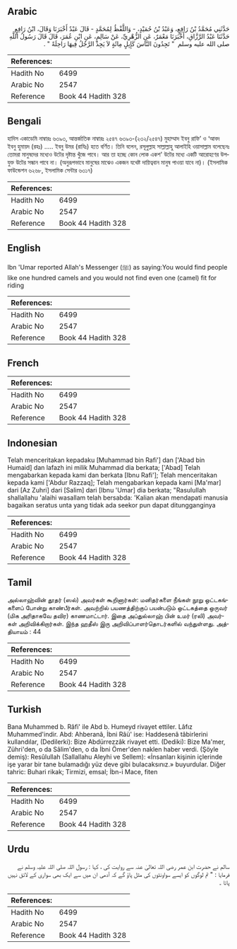 ## Arabic


<div dir="rtl" lang="ar" style={{fontSize:'larger',backgroundColor:'#f8f9fa',padding:20}}>
حَدَّثَنِي مُحَمَّدُ بْنُ رَافِعٍ، وَعَبْدُ بْنُ حُمَيْدٍ، - وَاللَّفْظُ لِمُحَمَّدٍ - قَالَ عَبْدٌ أَخْبَرَنَا وَقَالَ، ابْنُ رَافِعٍ حَدَّثَنَا عَبْدُ الرَّزَّاقِ، أَخْبَرَنَا مَعْمَرٌ، عَنِ الزُّهْرِيِّ، عَنْ سَالِمٍ، عَنِ ابْنِ عُمَرَ، قَالَ قَالَ رَسُولُ اللَّهِ صلى الله عليه وسلم ‏ "‏ تَجِدُونَ النَّاسَ كَإِبِلٍ مِائَةٍ لاَ يَجِدُ الرَّجُلُ فِيهَا رَاحِلَةً ‏"‏ ‏.‏
</div>
<div style={{backgroundColor:'#f8f9fa',padding:20, marginBottom: 10}}><table> <thead> <tr> <th>References:</th> <th></th> </tr> </thead> <tbody><tr><td>Hadith No</td><td>6499</td></tr><tr><td>Arabic No</td><td>2547</td></tr><tr><td>Reference</td><td>Book 44 Hadith 328</td></tr></tbody></table></div>

## Bengali


<div dir="ltr" lang="bn" style={{fontSize:'larger',backgroundColor:'#f8f9fa',padding:20}}>
হাদিস একাডেমি নাম্বারঃ ৬৩৯৩, আন্তর্জাতিক নাম্বারঃ ২৫৪৭ ৬৩৯৩-(২৩২/২৫৪৭) মুহাম্মাদ ইবনু রাফি’ ও ‘আবদ ইবনু হুমায়দ (রহঃ) ..... ইবনু উমর (রাযিঃ) হতে বর্ণিত। তিনি বলেন, রসূলুল্লাহ সাল্লাল্লাহু আলাইহি ওয়াসাল্লাম বলেছেনঃ তোমরা মানুষদের মধ্যেও উটের দৃষ্টান্ত খুঁজে পাবে। আর তা হচ্ছে কোন লোক একশ' উটের মধ্যে একটি আরোহণের উপযুক্ত উটের সন্ধান পাবে না। (অনুরূপভাবে মানুষের মাঝেও একজন যথেষ্ট দায়িত্ববান মানুষ পাওয়া যাবে না)। (ইসলামিক ফাউন্ডেশন ৬২৬৮, ইসলামিক সেন্টার ৬৩১৭)
</div>
<div style={{backgroundColor:'#f8f9fa',padding:20, marginBottom: 10}}><table> <thead> <tr> <th>References:</th> <th></th> </tr> </thead> <tbody><tr><td>Hadith No</td><td>6499</td></tr><tr><td>Arabic No</td><td>2547</td></tr><tr><td>Reference</td><td>Book 44 Hadith 328</td></tr></tbody></table></div>

## English


<div dir="ltr" lang="en" style={{fontSize:'larger',backgroundColor:'#f8f9fa',padding:20}}>
Ibn 'Umar reported Allah's Messenger (ﷺ) as saying:You would find people like one hundred camels and you would not find even one (camel) fit for riding
</div>
<div style={{backgroundColor:'#f8f9fa',padding:20, marginBottom: 10}}><table> <thead> <tr> <th>References:</th> <th></th> </tr> </thead> <tbody><tr><td>Hadith No</td><td>6499</td></tr><tr><td>Arabic No</td><td>2547</td></tr><tr><td>Reference</td><td>Book 44 Hadith 328</td></tr></tbody></table></div>

## French


<div dir="ltr" lang="fr" style={{fontSize:'larger',backgroundColor:'#f8f9fa',padding:20}}>

</div>
<div style={{backgroundColor:'#f8f9fa',padding:20, marginBottom: 10}}><table> <thead> <tr> <th>References:</th> <th></th> </tr> </thead> <tbody><tr><td>Hadith No</td><td>6499</td></tr><tr><td>Arabic No</td><td>2547</td></tr><tr><td>Reference</td><td>Book 44 Hadith 328</td></tr></tbody></table></div>

## Indonesian


<div dir="ltr" lang="id" style={{fontSize:'larger',backgroundColor:'#f8f9fa',padding:20}}>
Telah menceritakan kepadaku [Muhammad bin Rafi'] dan ['Abad bin Humaid] dan lafazh ini milik Muhammad dia berkata; ['Abad] Telah mengabarkan kepada kami dan berkata [Ibnu Rafi']; Telah menceritakan kepada kami ['Abdur Razzaq]; Telah mengabarkan kepada kami [Ma'mar] dari [Az Zuhri] dari [Salim] dari [Ibnu 'Umar] dia berkata; "RasululIah shallallahu 'alaihi wasallam telah bersabda: 'Kalian akan mendapati manusia bagaikan seratus unta yang tidak ada seekor pun dapat ditungganginya
</div>
<div style={{backgroundColor:'#f8f9fa',padding:20, marginBottom: 10}}><table> <thead> <tr> <th>References:</th> <th></th> </tr> </thead> <tbody><tr><td>Hadith No</td><td>6499</td></tr><tr><td>Arabic No</td><td>2547</td></tr><tr><td>Reference</td><td>Book 44 Hadith 328</td></tr></tbody></table></div>

## Tamil


<div dir="ltr" lang="ta" style={{fontSize:'larger',backgroundColor:'#f8f9fa',padding:20}}>
அல்லாஹ்வின் தூதர் (ஸல்) அவர்கள் கூறினார்கள்: மனிதர்களை நீங்கள் நூறு ஒட்டகங்களைப் போன்று காண்பீர்கள். அவற்றில் பயணத்திற்குப் பயன்படும் ஒட்டகத்தை ஒருவர் (மிக அரிதாகவே தவிர) காணமாட்டார். இதை அப்துல்லாஹ் பின் உமர் (ரலி) அவர்கள் அறிவிக்கிறார்கள். இந்த ஹதீஸ் இரு அறிவிப்பாளர்தொடர்களில் வந்துள்ளது. அத்தியாயம் : 44
</div>
<div style={{backgroundColor:'#f8f9fa',padding:20, marginBottom: 10}}><table> <thead> <tr> <th>References:</th> <th></th> </tr> </thead> <tbody><tr><td>Hadith No</td><td>6499</td></tr><tr><td>Arabic No</td><td>2547</td></tr><tr><td>Reference</td><td>Book 44 Hadith 328</td></tr></tbody></table></div>

## Turkish


<div dir="ltr" lang="tr" style={{fontSize:'larger',backgroundColor:'#f8f9fa',padding:20}}>
Bana Muhammed b. Râfi' ile Abd b. Humeyd rivayet ettiler. Lâfız Muhammed'indir. Abd: Ahberanâ, İbni Râü' ise: Haddesenâ tâbirlerini kullandılar, (Dedilerki): Bize Abdürrezzâk rivayet etti. (Dediki): Bize Ma'mer, Zühri'den, o da Sâlim'den, o da İbni Ömer'den naklen haber verdi. (Şöyle demiş): Resûlullah (Sallallahu Aleyhi ve Sellem): «İnsanları kişinin içlerinde işe yarar bir tane bulamadığı yüz deve gibi bulacaksınız.» buyurdular. Diğer tahric: Buhari rikak; Tirmizi, emsal; İbn-i Mace, fiten
</div>
<div style={{backgroundColor:'#f8f9fa',padding:20, marginBottom: 10}}><table> <thead> <tr> <th>References:</th> <th></th> </tr> </thead> <tbody><tr><td>Hadith No</td><td>6499</td></tr><tr><td>Arabic No</td><td>2547</td></tr><tr><td>Reference</td><td>Book 44 Hadith 328</td></tr></tbody></table></div>

## Urdu


<div dir="rtl" lang="ur" style={{fontSize:'larger',backgroundColor:'#f8f9fa',padding:20}}>
سالم نے حضرت ابن عمر رضی اللہ تعالیٰ عنہ سے روایت کی ، کہا : رسول اللہ صلی اللہ علیہ وسلم نے فرمایا : " تم لوگوں کو ایسے سواونٹوں کی مثل پاؤ گے کہ آدمی ان میں سے ایک بھی سواری کے لائق نہیں پاتا ۔
</div>
<div style={{backgroundColor:'#f8f9fa',padding:20, marginBottom: 10}}><table> <thead> <tr> <th>References:</th> <th></th> </tr> </thead> <tbody><tr><td>Hadith No</td><td>6499</td></tr><tr><td>Arabic No</td><td>2547</td></tr><tr><td>Reference</td><td>Book 44 Hadith 328</td></tr></tbody></table></div>